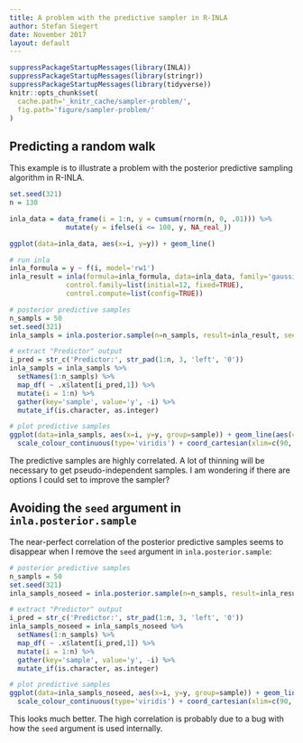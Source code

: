 ```yaml
---
title: A problem with the predictive sampler in R-INLA
author: Stefan Siegert
date: November 2017
layout: default
---
```




```r
suppressPackageStartupMessages(library(INLA))
suppressPackageStartupMessages(library(stringr))
suppressPackageStartupMessages(library(tidyverse))
knitr::opts_chunk$set(
  cache.path='_knitr_cache/sampler-problem/',
  fig.path='figure/sampler-problem/'
)
```

## Predicting a random walk

This example is to illustrate a problem with the posterior predictive sampling algorithm in R-INLA.

```r
set.seed(321)
n = 130

inla_data = data_frame(i = 1:n, y = cumsum(rnorm(n, 0, .01))) %>% 
              mutate(y = ifelse(i <= 100, y, NA_real_))

ggplot(data=inla_data, aes(x=i, y=y)) + geom_line()
```

```r
# run inla 
inla_formula = y ~ f(i, model='rw1')
inla_result = inla(formula=inla_formula, data=inla_data, family='gaussian', 
              control.family=list(initial=12, fixed=TRUE),
              control.compute=list(config=TRUE))

# posterior predictive samples
n_sampls = 50
set.seed(321)
inla_sampls = inla.posterior.sample(n=n_sampls, result=inla_result, seed=123) 

# extract "Predictor" output
i_pred = str_c('Predictor:', str_pad(1:n, 3, 'left', '0'))
inla_sampls = inla_sampls %>% 
  setNames(1:n_sampls) %>%
  map_df( ~ .x$latent[i_pred,1]) %>%
  mutate(i = 1:n) %>%
  gather(key='sample', value='y', -i) %>%
  mutate_if(is.character, as.integer)

# plot predictive samples
ggplot(data=inla_sampls, aes(x=i, y=y, group=sample)) + geom_line(aes(colour=sample)) +
  scale_colour_continuous(type='viridis') + coord_cartesian(xlim=c(90, n))
```

The predictive samples are highly correlated. 
A lot of thinning will be necessary to get pseudo-independent samples.
I am wondering if there are options I could set to improve the sampler? 


## Avoiding the `seed` argument in `inla.posterior.sample`

The near-perfect correlation of the posterior predictive samples seems to disappear when I remove the `seed` argument in `inla.posterior.sample`:

```r
# posterior predictive samples
n_sampls = 50
set.seed(321)
inla_sampls_noseed = inla.posterior.sample(n=n_sampls, result=inla_result) 

# extract "Predictor" output
i_pred = str_c('Predictor:', str_pad(1:n, 3, 'left', '0'))
inla_sampls_noseed = inla_sampls_noseed %>% 
  setNames(1:n_sampls) %>%
  map_df( ~ .x$latent[i_pred,1]) %>%
  mutate(i = 1:n) %>%
  gather(key='sample', value='y', -i) %>%
  mutate_if(is.character, as.integer)

# plot predictive samples
ggplot(data=inla_sampls_noseed, aes(x=i, y=y, group=sample)) + geom_line(aes(colour=sample)) +
  scale_colour_continuous(type='viridis') + coord_cartesian(xlim=c(90, n))
```

This looks much better.
The high correlation is probably due to a bug with how the `seed` argument is used internally.

